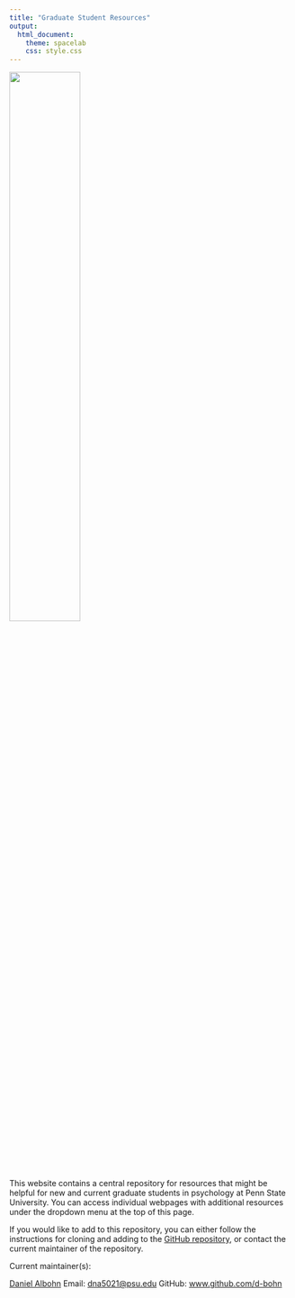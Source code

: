 ```yaml
---
title: "Graduate Student Resources"
output: 
  html_document:
    theme: spacelab
    css: style.css
---
```


![](https://www.efficientvineyard.com/wp-content/uploads/2016/04/PS_HOR_RGB_2C.png){width=50%}


This website contains a central repository for resources that might be helpful for
new and current graduate students in psychology at Penn State University. You can
access individual webpages with additional resources under the dropdown menu at
the top of this page.

If you would like to add to this repository, you can either follow the instructions for
cloning and adding to the [GitHub repository](https://github.com/psu-psychology/Psych-Grad-Resources),
or contact the current maintainer of the repository.

Current maintainer(s): 

[Daniel Albohn](www.sites.psu.edu/albohn)
Email: [dna5021@psu.edu](dna5021@psu.edu)
GitHub: [www.github.com/d-bohn](www.github.com/d-bohn)


